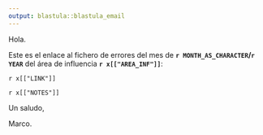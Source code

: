 ---
output: blastula::blastula_email 
---

Hola.

Este es el enlace al fichero de errores del mes de **`r MONTH_AS_CHARACTER`/`r YEAR`**
del área de influencia **`r x[["AREA_INF"]]`**:

`r x[["LINK"]]`

`r x[["NOTES"]]`

Un saludo,

Marco.
